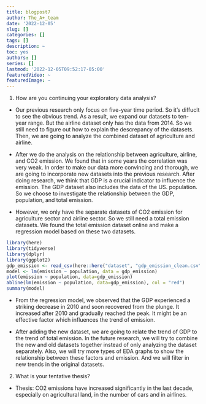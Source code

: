 ```yaml
---
title: blogpost7
author: The_A+_team
date: '2022-12-05'
slug: []
categories: []
tags: []
description: ~
toc: yes
authors: []
series: []
lastmod: '2022-12-05T09:52:17-05:00'
featuredVideo: ~
featuredImage: ~
---
```


1) How are you continuing your exploratory data analysis?

* Our previous research only focus on five-year time period. So it's diffuclt to see the obvious trend. As a result, we expand our datasets to ten-year range. But the airline dataset only has the data from 2014. So we still need to figure out how to explain the descrepancy of the datasets. Then, we are going to analyze the combined dataset of agriculture and airline. 

* After we do the analysis on the relationship between agriculture, airline, and CO2 emission. We found that in some years the correlation was very weak. In order to make our data more convincing and thorough, we are going to incorporate new datasets into the previous research. After doing research, we think that GDP is a crucial indicator to influence the emission. The GDP dataset also includes the data of the US. population. So we choose to investigate the relationship between the GDP, population, and total emission. 

* However, we only have the separate datasets of CO2 emission for agriculture sector and airline sector. So we still need a total emission datasets. We found the total emission dataset online and make a regression model based on these two datasets. 

```r
library(here)
library(tidyverse)
library(dplyr)
library(ggplot2)
gdp_emission <- read_csv(here::here("dataset", "gdp_emission_clean.csv"), show_col_types = FALSE)
model <- lm(emission ~ population, data = gdp_emission)
plot(emission ~ population, data=gdp_emission)
abline(lm(emission ~ population, data=gdp_emission), col = "red")
summary(model)
```

* From the regression model, we observed that the GDP experienced a striking decrease in 2010 and soon recovered from the plunge. It increased after 2010 and gradually reached the peak. It might be an effective factor which influences the trend of emission.

* After adding the new dataset, we are going to relate the trend of GDP to the trend of total emission. In the future research, we will try to combine the new and old datasets together instead of only analyzing the dataset separately. Also, we will try more types of EDA graphs to show the relationship between these factors and emission. And we will filter in new trends in the original datasets.

2) What is your tentative thesis?

* Thesis: CO2 emissions have increased significantly in the last decade, especially on agricultural land, in the number of cars and in airlines.